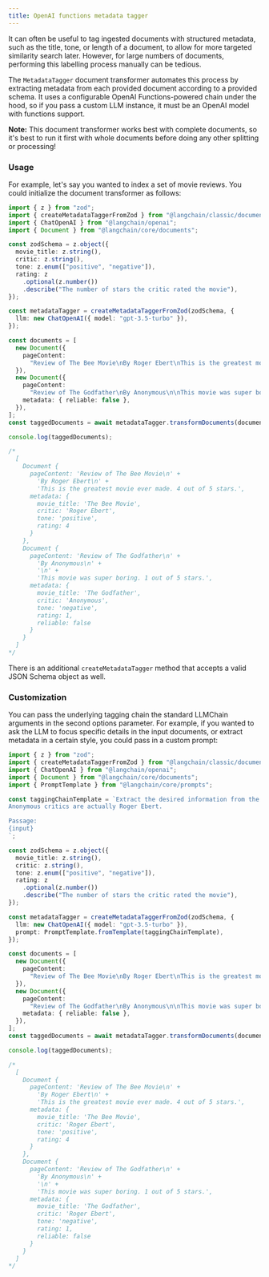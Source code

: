 ```yaml
---
title: OpenAI functions metadata tagger
---
```


It can often be useful to tag ingested documents with structured metadata, such as the title, tone, or length of a document, to allow for more targeted similarity search later. However, for large numbers of documents, performing this labelling process manually can be tedious.

The `MetadataTagger` document transformer automates this process by extracting metadata from each provided document according to a provided schema. It uses a configurable OpenAI Functions-powered chain under the hood, so if you pass a custom LLM instance, it must be an OpenAI model with functions support.

**Note:** This document transformer works best with complete documents, so it's best to run it first with whole documents before doing any other splitting or processing!

### Usage

For example, let's say you wanted to index a set of movie reviews. You could initialize the document transformer as follows:

```typescript
import { z } from "zod";
import { createMetadataTaggerFromZod } from "@langchain/classic/document_transformers/openai_functions";
import { ChatOpenAI } from "@langchain/openai";
import { Document } from "@langchain/core/documents";

const zodSchema = z.object({
  movie_title: z.string(),
  critic: z.string(),
  tone: z.enum(["positive", "negative"]),
  rating: z
    .optional(z.number())
    .describe("The number of stars the critic rated the movie"),
});

const metadataTagger = createMetadataTaggerFromZod(zodSchema, {
  llm: new ChatOpenAI({ model: "gpt-3.5-turbo" }),
});

const documents = [
  new Document({
    pageContent:
      "Review of The Bee Movie\nBy Roger Ebert\nThis is the greatest movie ever made. 4 out of 5 stars.",
  }),
  new Document({
    pageContent:
      "Review of The Godfather\nBy Anonymous\n\nThis movie was super boring. 1 out of 5 stars.",
    metadata: { reliable: false },
  }),
];
const taggedDocuments = await metadataTagger.transformDocuments(documents);

console.log(taggedDocuments);

/*
  [
    Document {
      pageContent: 'Review of The Bee Movie\n' +
        'By Roger Ebert\n' +
        'This is the greatest movie ever made. 4 out of 5 stars.',
      metadata: {
        movie_title: 'The Bee Movie',
        critic: 'Roger Ebert',
        tone: 'positive',
        rating: 4
      }
    },
    Document {
      pageContent: 'Review of The Godfather\n' +
        'By Anonymous\n' +
        '\n' +
        'This movie was super boring. 1 out of 5 stars.',
      metadata: {
        movie_title: 'The Godfather',
        critic: 'Anonymous',
        tone: 'negative',
        rating: 1,
        reliable: false
      }
    }
  ]
*/
```

There is an additional `createMetadataTagger` method that accepts a valid JSON Schema object as well.

### Customization

You can pass the underlying tagging chain the standard LLMChain arguments in the second options parameter.
For example, if you wanted to ask the LLM to focus specific details in the input documents, or extract metadata in a certain style, you could pass in a custom prompt:

```typescript
import { z } from "zod";
import { createMetadataTaggerFromZod } from "@langchain/classic/document_transformers/openai_functions";
import { ChatOpenAI } from "@langchain/openai";
import { Document } from "@langchain/core/documents";
import { PromptTemplate } from "@langchain/core/prompts";

const taggingChainTemplate = `Extract the desired information from the following passage.
Anonymous critics are actually Roger Ebert.

Passage:
{input}
`;

const zodSchema = z.object({
  movie_title: z.string(),
  critic: z.string(),
  tone: z.enum(["positive", "negative"]),
  rating: z
    .optional(z.number())
    .describe("The number of stars the critic rated the movie"),
});

const metadataTagger = createMetadataTaggerFromZod(zodSchema, {
  llm: new ChatOpenAI({ model: "gpt-3.5-turbo" }),
  prompt: PromptTemplate.fromTemplate(taggingChainTemplate),
});

const documents = [
  new Document({
    pageContent:
      "Review of The Bee Movie\nBy Roger Ebert\nThis is the greatest movie ever made. 4 out of 5 stars.",
  }),
  new Document({
    pageContent:
      "Review of The Godfather\nBy Anonymous\n\nThis movie was super boring. 1 out of 5 stars.",
    metadata: { reliable: false },
  }),
];
const taggedDocuments = await metadataTagger.transformDocuments(documents);

console.log(taggedDocuments);

/*
  [
    Document {
      pageContent: 'Review of The Bee Movie\n' +
        'By Roger Ebert\n' +
        'This is the greatest movie ever made. 4 out of 5 stars.',
      metadata: {
        movie_title: 'The Bee Movie',
        critic: 'Roger Ebert',
        tone: 'positive',
        rating: 4
      }
    },
    Document {
      pageContent: 'Review of The Godfather\n' +
        'By Anonymous\n' +
        '\n' +
        'This movie was super boring. 1 out of 5 stars.',
      metadata: {
        movie_title: 'The Godfather',
        critic: 'Roger Ebert',
        tone: 'negative',
        rating: 1,
        reliable: false
      }
    }
  ]
*/
```
